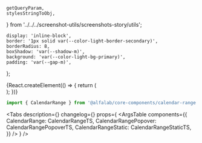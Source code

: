 

    getQueryParam,
    stylesStringToObj,
} from '../../../screenshot-utils/screenshots-story/utils';

<Meta title='Components/CalendarRange' component={CalendarRange} id='CalendarRange' />

    display: 'inline-block',
    border: '1px solid var(--color-light-border-secondary)',
    borderRadius: 8,
    boxShadow: 'var(--shadow-m)',
    background: 'var(--color-light-bg-primary)',
    padding: 'var(--gap-m)',
};

<!-- Canvas -->

<Story name='CalendarRange'>
    {React.createElement(() => {
        return (
            <div style={stylesStringToObj(getQueryParam('wrapperStyles'))}>
                <div style={WRAPPER_STYLES}>
                    <ModeChecker />
                    <CalendarRange
                        defaultMonth={new Date('2022-03-01')}
                        calendarPosition={select(
                            'calendarPosition',
                            ['static', 'popover'],
                            'static',
                        )}
                    />
                </div>
            </div>
        );
    })}
</Story>

<!-- Docs -->

<ComponentHeader
    name='CalendarRange'
    version={version}
    package='@alfalab/core-components/calendar-range'
    design='https://www.figma.com/file/cdNnkh2QdxuvYLrBm4cubM/Web-%3A%3A-Core-Default-Components?node-id=7935%3A48591'
/>

```jsx
import { CalendarRange } from '@alfalab/core-components/calendar-range';
```

<Tabs
    description={<Description />}
    changelog={<Changelog />}
    props={
        <ArgsTable
            components={{
                CalendarRange: CalendarRangeTS,
                CalendarRangePopover: CalendarRangePopoverTS,
                CalendarRangeStatic: CalendarRangeStaticTS,
            }}
        />
    }
/>
